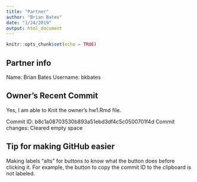 ```yaml
---
title: "Partner"
author: "Brian Bates"
date: "1/24/2019"
output: html_document
---
```


```r
knitr::opts_chunk$set(echo = TRUE)
```

## Partner info
Name: Brian Bates
Username: bkbates

## Owner's Recent Commit
Yes, I am able to Knit the owner's hw1.Rmd file.

Commit ID: b8c1a08703530b893a51ebd3df4c5c0500701f4d
Commit changes:  Cleared empty space

## Tip for making GitHub easier
Making labels "alts" for buttons to know what the button does before clicking it.  For example, the button to copy the commit ID to the clipboard is not labeled.